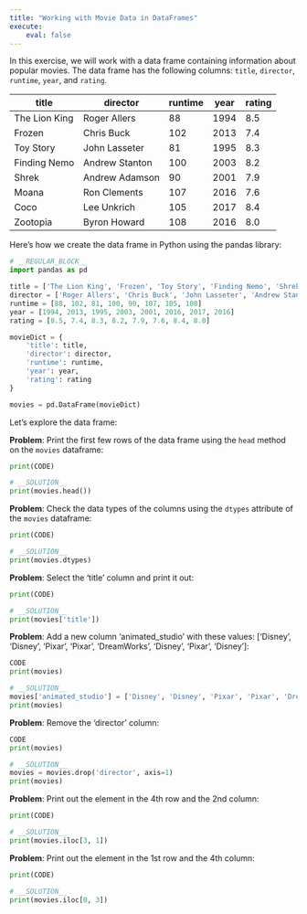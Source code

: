 ```yaml
---
title: "Working with Movie Data in DataFrames"
execute:
    eval: false
---
```


In this exercise, we will work with a data frame containing information about popular movies. The data frame has the following columns: `title`, `director`, `runtime`, `year`, and `rating`.

| title | director | runtime | year | rating |
|-------|----------|---------|------|--------|
| The Lion King | Roger Allers | 88 | 1994 | 8.5 |
| Frozen | Chris Buck | 102 | 2013 | 7.4 |
| Toy Story | John Lasseter | 81 | 1995 | 8.3 |
| Finding Nemo | Andrew Stanton | 100 | 2003 | 8.2 |
| Shrek | Andrew Adamson | 90 | 2001 | 7.9 |
| Moana | Ron Clements | 107 | 2016 | 7.6 |
| Coco | Lee Unkrich | 105 | 2017 | 8.4 |
| Zootopia | Byron Howard | 108 | 2016 | 8.0 |

Here's how we create the data frame in Python using the pandas library:

```python
# __REGULAR_BLOCK__
import pandas as pd

title = ['The Lion King', 'Frozen', 'Toy Story', 'Finding Nemo', 'Shrek', 'Moana', 'Coco', 'Zootopia']
director = ['Roger Allers', 'Chris Buck', 'John Lasseter', 'Andrew Stanton', 'Andrew Adamson', 'Ron Clements', 'Lee Unkrich', 'Byron Howard']
runtime = [88, 102, 81, 100, 90, 107, 105, 108]
year = [1994, 2013, 1995, 2003, 2001, 2016, 2017, 2016]
rating = [8.5, 7.4, 8.3, 8.2, 7.9, 7.6, 8.4, 8.0]

movieDict = {
    'title': title,
    'director': director,
    'runtime': runtime,
    'year': year,
    'rating': rating
}

movies = pd.DataFrame(movieDict)
```

Let's explore the data frame:

__Problem__: Print the first few rows of the data frame using the `head` method on the `movies` dataframe:
```python
print(CODE)
```
```python
# __SOLUTION__
print(movies.head())
```

__Problem__: Check the data types of the columns using the `dtypes` attribute of the `movies` dataframe:
```python
print(CODE)
```
```python
# __SOLUTION__
print(movies.dtypes)
```

__Problem__: Select the 'title' column and print it out:
```python
print(CODE)
```
```python
# __SOLUTION__
print(movies['title'])
```

__Problem__: Add a new column 'animated_studio' with these values: ['Disney', 'Disney', 'Pixar', 'Pixar', 'DreamWorks', 'Disney', 'Pixar', 'Disney']:
```python
CODE
print(movies)
```
```python
# __SOLUTION__
movies['animated_studio'] = ['Disney', 'Disney', 'Pixar', 'Pixar', 'DreamWorks', 'Disney', 'Pixar', 'Disney']
print(movies)
```

__Problem__: Remove the 'director' column:
```python
CODE
print(movies)
```
```python
# __SOLUTION__
movies = movies.drop('director', axis=1)
print(movies)
```

__Problem__: Print out the element in the 4th row and the 2nd column:
```python
print(CODE)
```
```python
# __SOLUTION__
print(movies.iloc[3, 1])
```

__Problem__: Print out the element in the 1st row and the 4th column:
```python
print(CODE)
```
```python
# __SOLUTION__
print(movies.iloc[0, 3])
```
